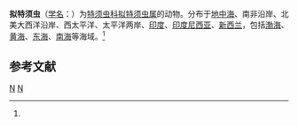 {{Speciesbox
| taxon = Paralacydonia paradoxa
| binomial_authority = (Fauvel, 1913)<ref name='id10366'>{{cite web| url =http://www.bioinfo.cn/db05/BjdwSpecies.php?action=view&id=10366| title =拟特须虫| work =《中国动物物种编目数据库》| publisher =中国科学院微生物研究所| author =中国科学院动物研究所| accessdate =2009-04-16| deadurl =yes| archiveurl =https://web.archive.org/web/20131203122335/http://www.bioinfo.cn/db05/BjdwSpecies.php?action=view| archivedate =2013-12-03}}</ref>
}}

'''拟特须虫'''（[[学名|学名]]：{{lang|la|''Paralacydonia paradoxa''}}）为[[特须虫科|特须虫科]][[拟特须虫属|拟特须虫属]]的动物。分布于[[地中海|地中海]]、南非沿岸、北美大西洋沿岸、西太平洋、太平洋两岸、[[印度|印度]]、[[印度尼西亚|印度尼西亚]]、[[新西兰|新西兰]]，包括[[渤海|渤海]]、[[黄海|黄海]]、[[东海|东海]]、[[南海|南海]]等海域。<ref name='id10366'/>

== 参考文献 ==
{{reflist}}

{{Taxonbar|from=Q1947288}}

{{Taxonbar}}
[[Category:1913年描述的动物|N]]
[[Category:拟特须虫属|N]]


{{环节动物小作品}}